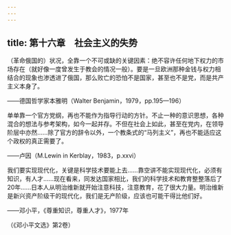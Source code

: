 ```yaml
---
---
---
```

title: 第十六章　社会主义的失势
---




（革命俄国的）状况，全靠一个不可或缺的关键因素：绝不容许任何地下权力的市场存在（就好像一度曾发生于教会的情况一般）。要是一旦欧洲那种金钱与权力相结合的现象也渗透进了俄国，那么败亡的恐怕不是国家，甚至也不是党，而是共产主义本身了。

——德国哲学家本雅明（Walter Benjamin，1979，pp.195—196）

单单靠一个官方党纲，再也不能作为指导行动的方针。不止一种的意识思想，各种混合的想法与参考架构，如今一起并存。不但在社会上如此，甚至在党内，在领导阶层中亦然……除了官方的辞令以外，一个教条式的“马列主义”，再也不能适应这个政权的真正需要了。

——卢因（M.Lewin in Kerblay，1983，p.xxvi）

我们要实现现代化，关键是科学技术要能上去……靠空讲不能实现现代化，必须有知识，有人才……现在看来，同发达国家相比，我们的科学技术和教育整整落后了20年……日本人从明治维新就开始注意科技，注意教育，花了很大力量。明治维新是新兴资产阶级干的现代化，我们是无产阶级，应该也可能干得比他们好。

——邓小平，《尊重知识，尊重人才》，1977年

（《邓小平文选》第2卷）